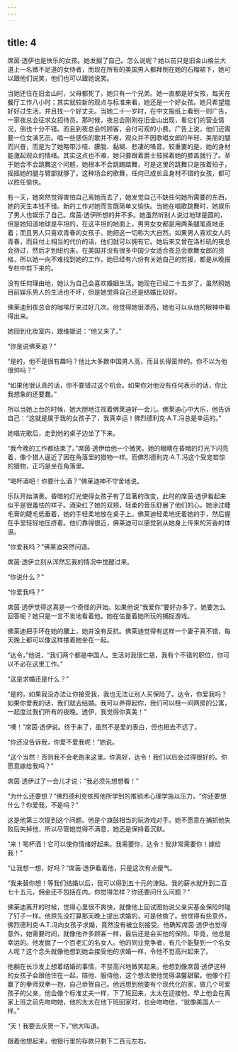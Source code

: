 ```yaml
---
---
---
```

title: 4
---



席茵·透伊也是快乐的女孩。她发掘了自己。怎么说呢？她以前只是旧金山格兰大道上一名微不足道的女侍者，而现在所有的美国男人都拜倒在她的石榴裙下，她可以跟他们说笑，他们也可以跟她说笑。

当她还住在旧金山时，父母都死了，她只有一个兄弟。她一直都是好女孩，每天在餐厅工作八小时；其实就较新的观点与标准来看，她还是一个好女孩。她只希望能好好过生活，并且找一个好丈夫。当她二十一岁时，在中文报纸上看到一则广告，一家夜总会征求女招待员。那时候，夜总会刚刚在旧金山出现，看它们的营业情况，倒也十分不错。而且到夜总会的顾客，会付可观的小费。广告上说，他们还需要一位女演艺员。唱一些感伤的歌并不难，观众并不因歌唱女郎的年轻、美丽的腿而兴奋，而是为了她略带沙哑、朦胧、黏糊、悲凄的嗓音。较重要的是，她的身材能激起观众的情绪。其实这点也不难，她只要跟着爵士鼓摇着她的膝盖就行了。至于她会不会跳舞这个问题，她根本不会跳踢踏舞，可是这里的跳舞只是按着拍子，摇摇她的腿与臂部就够了。这种场合的歌舞，任何已成长且身材不错的女孩，都可以胜任愉快。

有一天，她突然觉得害怕自己离她而去了，她发觉自己不缺任何她所需要的东西，她的天生本钱不错。新的工作对她而言既简单又愉快。当她在唱歌跳舞时，她娱乐了男人也娱乐了自己。席茵·透伊所想的并不多。她虽然听别人说过地球是圆的，但是她知道地球是平坦的，在这平坦的地面上，男男女女都是用两条腿笔直地走着；而且男人只喜欢青春的女孩子。她把这一切称为大自然。如果男人喜欢女人的青春，而且付上相当的代价的话，他们就可以拥有它。她后来又曾在洛杉矶的夜总会待过，然后才到纽约来。在美国并没有很多中国少女适合夜总会歌舞女郎的资格，所以她一向不难找到她的工作。她已经有六份有关她自己的剪报，都是从晚报专栏中剪下来的。

没有任何理由地，她认为自己会喜欢婚姻生活。她现在已经二十五岁了，虽然照她目前娱乐男人的生活也不坏，但是她觉得自己还是结婚比较好。

佛莱迪到夜总会的咖啡厅来过好几次。他觉得她很漂亮，她也可以从他的眼神中看得出来。

她回到化妆室内，跟维姬说：“他又来了。”

“你是说佛莱迪？”

“是的，他不是很有趣吗？他比大多数中国男人高，而且长得蛮帅的。你不以为他很帅吗？”

“如果他很认真的话，你不要错过这个机会。如果你对他没有任何表示的话，你比我想象的还要蠢。”

所以当她上台的时候，她大胆地注视着佛莱迪好一会儿。佛莱迪心中大乐，他告诉自己：“这就是属于我的女孩子了，我真幸运！佛烈德利克·A.T.冯总是幸运的。”

她唱完歌后，走到他的桌子边坐了下来。

“我今晚的工作都结束了。”席茵·透伊给他一个微笑。她的眼睛在昏暗的灯光下闪亮着，像个猎人逼近了困在角落里的猎物一样。而佛烈德利克·A.T.冯这个受宠若惊的猎物，正巧是坐在角落里。

“喝杯酒吧！你要什么酒？”佛莱迪神不守舍地说。

乐队开始演奏。昏暗的灯光使得女孩子有了显著的改变，此时的席茵·透伊看起来似乎是很羞怯的样子。酒染红了她的双颊，轻柔的音乐舒展了他们的心。她涂过睫毛膏的睫毛低垂着，她的手轻柔地放在桌子上。佛莱迪轻柔地抚着她的手，然后握在手里轻轻地压挤着。他们靠得很近，佛莱迪可以感觉到从她身上传来的芳香的体温。

“你爱我吗？”佛莱迪突然问道。

席茵·透伊立刻从浑然忘我的情况中觉醒过来。

“你说什么？”

“你爱我吗？”

席茵·透伊觉得这真是一个奇怪的开始。如果他说“我爱你”要好办多了。她要怎么回答呢？她只是一言不发地看着他。她在估量着她所玩的捕捉游戏。

佛莱迪把手环在她的腰上，她并没有反抗。佛莱迪觉得有这样一个妻子真不错，每天晚上都可以像这样搂着她坐在一起。

“达令，”他说，“我们两个都是中国人。生活对我很仁慈，我有个不错的职位，你可以不必在这里工作。”

“这是求婚还是什么？”

“是的，如果我没办法让你接受我，我也无法让别人买保险了。达令，你爱我吗？如果你爱我的话，我们就去结婚。我可以养得起你，我们可以租一间两房的公寓，一起度过我们所有的夜晚。透伊，我觉得你真美！”

“噢！”席茵·透伊说。终于来了，虽然不是爱的表白，但也相去不远了。

“你还没告诉我，你爱不爱我呢！”她说。

“这个当然！否则我不会老跑来这里。你真好，达令！我们以后会过得很好的。你愿意嫁给我吗？”

席茵·透伊过了一会儿才说：“我必须先想想看！”

“为什么还要想？”佛烈德利克依照他所学到的推销术心理学施以压力，“你还要想什么？你爱我，不是吗？”

这是他第三次提到这个问题。他是个旗鼓相当的玩游戏对手。她不愿意在捕抓他失败后失掉他，所以尽管她觉得不满意，她还是保持着沉默。

“来！喝杯酒！它可以使你情绪好起来。我需要你，达令！我非常需要你！嫁给我！”

“让我想一想，好吗？”席茵·透伊看着他，只是这次有点傻气。

“我来替你想！等我们结婚以后，我可以得到五十元的津贴。我的薪水就升到二百七十五元，佣金还不包括在内。你觉得怎样？你还要问什么问题？”

佛莱迪离开的时候，觉得心里很不爽快，就像他上回试图劝说父亲买基金保险时碰了钉子一样。他原先没打算那天晚上提出求婚的，可是他做了。他觉得有些意外，佛烈德利克·A.T.冯向女孩子求婚，竟然没有被立刻接受。他确知席茵·透伊也觉得意外，她需要时间，就像他许多顾客一样，最后还是会买他的保险。毕竟，他总是幸运的。他发掘了一个百老汇的名女人。他的同业竞争者，有几个能娶到一个名女人呢？这个念头就像他想到她会接受他的求婚一样，令他不觉高兴起来了。

他躺在长沙发上想着结婚的事情，不禁高兴地微笑起来。他想到像席茵·透伊这样的女孩子会跟他住在一起，陪他、服侍他，这个想法使他觉得温馨甜蜜。他像个打赢了的拳师双拳一抱，自己恭贺自己。他远想到他要有个现代化的家，做几个可爱孩子的父亲，他会像个标准丈夫一样，下了班回来，太太在迎接他。早上他会在离家上班之前先吻吻她，他的太太在他下班回家时，也会吻吻他，“就像美国人一样。”

“天！我要去庆贺一下。”他大叫道。

跟着他想起来，他银行里的存款只剩下二百元左右。